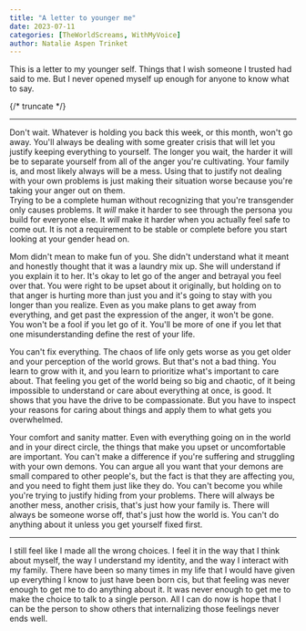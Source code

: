 ```yaml
---
title: "A letter to younger me"
date: 2023-07-11
categories: [TheWorldScreams, WithMyVoice]
author: Natalie Aspen Trinket
---
```

This is a letter to my younger self. Things that I wish someone I trusted had said to me. But I never opened myself up enough for anyone to know what to say. 

{/* truncate */}

---

Don't wait. Whatever is holding you back this week, or this month, won't go away. You'll always be dealing with some greater crisis that will let you justify keeping everything to yourself. The longer you wait, the harder it will be to separate yourself from all of the anger you're cultivating. Your family is, and most likely always will be a mess. Using that to justify not dealing with your own problems is just making their situation worse because you're taking your anger out on them.  
Trying to be a complete human without recognizing that you're transgender only causes problems. It *will* make it harder to see through the persona you build for everyone else. It *will* make it harder when you actually feel safe to come out. It is not a requirement to be stable or complete before you start looking at your gender head on.  

Mom didn't mean to make fun of you. She didn't understand what it meant and honestly thought that it was a laundry mix up. She will understand if you explain it to her. It's okay to let go of the anger and betrayal you feel over that. You were right to be upset about it originally, but holding on to that anger is hurting more than just you and it's going to stay with you longer than you realize. Even as you make plans to get away from everything, and get past the expression of the anger, it won't be gone.  
You won't be a fool if you let go of it. You'll be more of one if you let that one misunderstanding define the rest of your life.  
  
You can't fix everything. The chaos of life only gets worse as you get older and your perception of the world grows. But that's not a bad thing. You learn to grow with it, and you learn to prioritize what's important to care about. That feeling you get of the world being so big and chaotic, of it being impossible to understand or care about everything at once, is good. It shows that you have the drive to be compassionate. But you have to inspect your reasons for caring about things and apply them to what gets you overwhelmed.  
  
Your comfort and sanity matter. Even with everything going on in the world and in your direct circle, the things that make you upset or uncomfortable are important. You can't make a difference if you're suffering and struggling with your own demons. You can argue all you want that your demons are small compared to other people's, but the fact is that they are affecting you, and you need to fight them just like they do. 
You can't become you while you're trying to justify hiding from your problems. There will always be another mess, another crisis, that's just how your family is. There will always be someone worse off, that's just how the world is. You can't do anything about it unless you get yourself fixed first.  

---
  
I still feel like I made all the wrong choices. I feel it in the way that I think about myself, the way I understand my identity, and the way I interact with my family. There have been so many times in my life that I would have given up everything I know to just have been born cis, but that feeling was never enough to get me to do anything about it. It was never enough to get me to make the choice to talk to a single person. All I can do now is hope that I can be the person to show others that internalizing those feelings never ends well.  